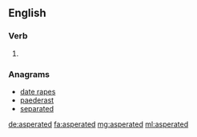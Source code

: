 ==English==

===Verb===
{{head|en}}

# {{en-past of|asperate}}

===Anagrams===
* [[date rapes#English|date rapes]]
* [[paederast#English|paederast]]
* [[separated#English|separated]]

[[de:asperated]]
[[fa:asperated]]
[[mg:asperated]]
[[ml:asperated]]